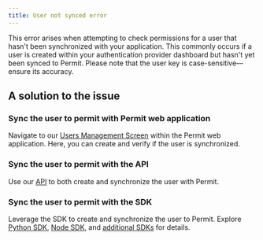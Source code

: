 ```yaml
---
title: User not synced error
---
```


This error arises when attempting to check permissions for a user that hasn't been synchronized with your application. This commonly
occurs if a user is created within your authentication provider dashboard but hasn't yet been synced to Permit. Please note that the user
key is case-sensitive—ensure its accuracy.

## A solution to the issue

### Sync the user to permit with Permit web application

Navigate to our [Users Management Screen](https://app.permit.io/user-management) within the Permit web application. Here, you can create and
verify if the user is synchronized.

### Sync the user to permit with the API

Use our [API](https://api.permit.io/v2/redoc#tag/Users/operation/create_user) to both create and synchronize the user with Permit.

### Sync the user to permit with the SDK

Leverage the SDK to create and synchronize the user to Permit. Explore [Python SDK](/sdk/python/usage-example#create-or-update-a-user-sync-user),
[Node SDK](/sdk/nodejs/user/sync-user), and [additional SDKs](/sdk/sdks-overview) for details.
